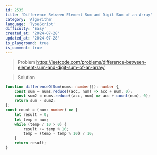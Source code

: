 ```yaml
---
id: 2535
title: 'Difference Between Element Sum and Digit Sum of an Array'
category: 'Algorithm'
language: 'TypeScript'
difficulty: 'Easy'
created_at: '2024-07-28'
updated_at: '2024-07-28'
is_playground: true
is_comment: true
---
```


> Problem
https://leetcode.com/problems/difference-between-element-sum-and-digit-sum-of-an-array/

> Solution

``` typescript
function differenceOfSum(nums: number[]): number {
    const sum = nums.reduce((acc, num) => acc + num, 0);
    const sum2 = nums.reduce((acc, num) => acc + count(num), 0);
    return sum - sum2;
};
const count = (num: number) => {
    let result = 0;
    let temp = num;
    while (temp / 10 > 0) {
        result += temp % 10;
        temp = (temp - temp % 10) / 10;
    }
    return result;
}
```
